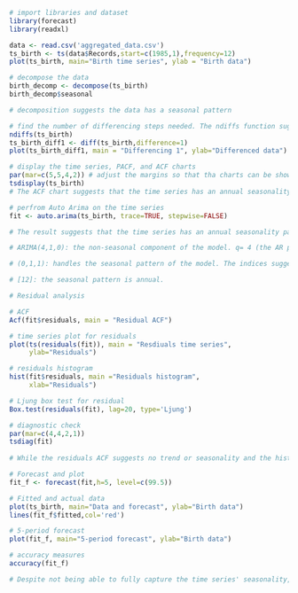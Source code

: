 ```r
# import libraries and dataset
library(forecast)
library(readxl)

data <- read.csv('aggregated_data.csv')
ts_birth <- ts(data$Records,start=c(1985,1),frequency=12)
plot(ts_birth, main="Birth time series", ylab = "Birth data")
```

```r
# decompose the data
birth_decomp <- decompose(ts_birth)
birth_decomp$seasonal

# decomposition suggests the data has a seasonal pattern
```
```r
# find the number of differencing steps needed. The ndiffs function suggest 1 differencing step is needed for this model. After running the differencing, the time series appears more stable in terms of its level.  
ndiffs(ts_birth)
ts_birth_diff1 <- diff(ts_birth,difference=1)
plot(ts_birth_diff1, main = "Differencing 1", ylab="Differenced data")

# display the time series, PACF, and ACF charts
par(mar=c(5,5,4,2)) # adjust the margins so that tha charts can be shown
tsdisplay(ts_birth)
# The ACF chart suggests that the time series has an annual seasonality pattern
```
```r
# perfrom Auto Arima on the time series
fit <- auto.arima(ts_birth, trace=TRUE, stepwise=FALSE)
```

```r
# The result suggests that the time series has an annual seasonality pattern. The best ARIMA model is selected based on the AIC index. The selected model is ARIMA(4,1,0)(0,1,1)[12], which has the lowest AIC. Model explanation:

# ARIMA(4,1,0): the non-seasonal component of the model. q= 4 (the AR part): the model will select 4 previous lags to predict a future value. d = 1 (the I part): the time series was differenced once before being put into the model. q = 0 (the MA part): no forecasts errors from the previous periods are included in the model.

# (0,1,1): handles the seasonal pattern of the model. The indices suggests 0 corresponding seasonal data is included in the model, the model should be seasonally differenced by 1 time, and 1 previous forecast error will be included in the model.

# [12]: the seasonal pattern is annual.
```

```r
# Residual analysis

# ACF
Acf(fit$residuals, main = "Residual ACF")

# time series plot for residuals
plot(ts(residuals(fit)), main = "Resdiuals time series",
     ylab="Residuals")

# residuals histogram
hist(fit$residuals, main ="Residuals histogram",
     xlab="Residuals")

# Ljung box test for residual
Box.test(residuals(fit), lag=20, type='Ljung')

# diagnostic check 
par(mar=c(4,4,2,1))
tsdiag(fit)
 
# While the residuals ACF suggests no trend or seasonality and the histograms' shape is close to a normal distrbitution, other analysis on the residuals show that the seasonality pattern is not fully captured by the ARIMA model. The residuals time series appear to have seasonality and the Ljung Box analysis show a p-value of nearly zero, suggesting the residuals are correlated. The Ljung Box statistic shows that the model does not show correlation in residuals until lag 9. I would suggest manually adjust the parameters of the ARIMA to capture more seasonality.
```

```r
# Forecast and plot
fit_f <- forecast(fit,h=5, level=c(99.5))

# Fitted and actual data
plot(ts_birth, main="Data and forecast", ylab="Birth data")
lines(fit_f$fitted,col='red')

# 5-period forecast
plot(fit_f, main="5-period forecast", ylab="Birth data")

# accuracy measures
accuracy(fit_f)

# Despite not being able to fully capture the time series' seasonality, ARIMA performs well on the birth data with high accuracy. The forecasts by average are off 1.16% on average compared to the actual data. The absolute errors such as RMSE or RME are not high compared to the magnitude of birth records. The negative ME suggests that the ARIMA model tends to over-predict.

```



